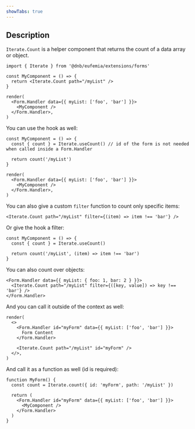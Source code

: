 ```yaml
---
showTabs: true
---
```


## Description

`Iterate.Count` is a helper component that returns the count of a data array or object.

```tsx
import { Iterate } from '@dnb/eufemia/extensions/forms'

const MyComponent = () => {
  return <Iterate.Count path="/myList" />
}

render(
  <Form.Handler data={{ myList: ['foo', 'bar'] }}>
    <MyComponent />
  </Form.Handler>,
)
```

You can use the hook as well:

```tsx
const MyComponent = () => {
  const { count } = Iterate.useCount() // id of the form is not needed when called inside a Form.Handler

  return count('/myList')
}

render(
  <Form.Handler data={{ myList: ['foo', 'bar'] }}>
    <MyComponent />
  </Form.Handler>,
)
```

You can also give a custom `filter` function to count only specific items:

```tsx
<Iterate.Count path="/myList" filter={(item) => item !== 'bar'} />
```

Or give the hook a filter:

```tsx
const MyComponent = () => {
  const { count } = Iterate.useCount()

  return count('/myList', (item) => item !== 'bar')
}
```

You can also count over objects:

```tsx
<Form.Handler data={{ myList: { foo: 1, bar: 2 } }}>
  <Iterate.Count path="/myList" filter={([key, value]) => key !== 'bar'} />
</Form.Handler>
```

And you can call it outside of the context as well:

```tsx
render(
  <>
    <Form.Handler id="myForm" data={{ myList: ['foo', 'bar'] }}>
      Form Content
    </Form.Handler>

    <Iterate.Count path="/myList" id="myForm" />
  </>,
)
```

And call it as a function as well (id is required):

```tsx
function MyForm() {
  const count = Iterate.count({ id: 'myForm', path: '/myList' })

  return (
    <Form.Handler id="myForm" data={{ myList: ['foo', 'bar'] }}>
      <MyComponent />
    </Form.Handler>
  )
}
```
